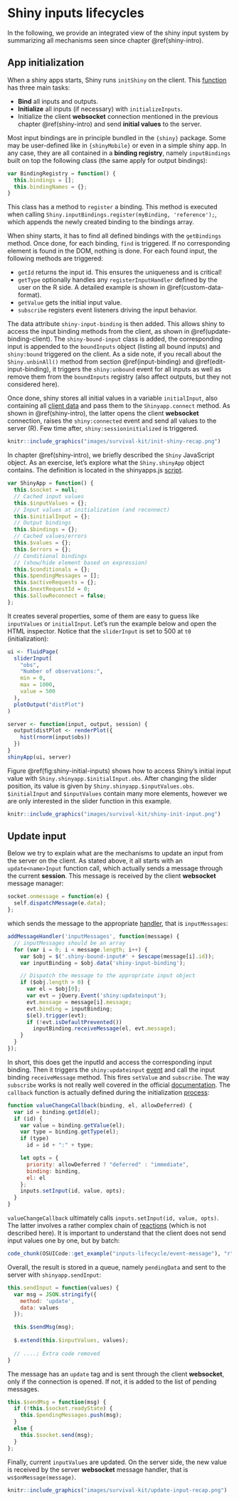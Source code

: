 # Shiny inputs lifecycles {#shiny-input-lifecycle}
In the following, we provide an integrated view of the shiny input system by summarizing all 
mechanisms seen since chapter \@ref(shiny-intro).

## App initialization
When a shiny apps starts, Shiny runs `initShiny` on the client. This [function](https://github.com/rstudio/shiny/blob/60db1e02b03d8e6fb146c9bb1bbfbce269231add/srcjs/init_shiny.js) has three main tasks:

  - __Bind__ all inputs and outputs.
  - __Initialize__ all inputs (if necessary) with `initializeInputs`.
  - Initialize the client __websocket__ connection mentioned in the previous chapter \@ref(shiny-intro) and send __initial values__ to the server.

Most input bindings are in principle bundled in the `{shiny}` package. Some may be user-defined like in `{shinyMobile}` or even in a simple shiny app. In any case, they are all contained in a __binding registry__, namely `inputBindings` built on top the following class (the same apply for output bindings):

```js
var BindingRegistry = function() {
  this.bindings = [];
  this.bindingNames = {};
}
```

This class has a method to `register` a binding. This method is executed when calling `Shiny.inputBindings.register(myBinding, 'reference');`, which appends the newly created binding to the bindings array. 

When shiny starts, it has to find all defined bindings with the `getBindings` method.
Once done, for each binding, `find` is triggered. If no corresponding element is found in the DOM, nothing is done. For each found input, the following methods are triggered:

  - `getId` returns the input id. This ensures the uniqueness and is critical!
  - `getType` optionally handles any `registerInputHandler` defined by the user on the R side. A detailed example is shown in \@ref(custom-data-format).
  - `getValue` gets the initial input value.
  - `subscribe` registers event listeners driving the input behavior.

The data attribute `shiny-input-binding` is then added. This allows shiny to access the input binding methods from the client, as shown in \@ref(update-binding-client). The `shiny-bound-input` class is added, the corresponding input is appended to the `boundInputs` object (listing all bound inputs) and `shiny:bound` triggered on the client. As a side note, if you recall about the `Shiny.unbinAll()` method from section \@ref(input-binding) and \@ref(edit-input-binding), it triggers the `shiny:unbound` event for all inputs as well as remove them from the `boundInputs` registry (also affect outputs, but they not considered here).

Once done, shiny stores all initial values in a variable `initialInput`, also containing all [client data](https://shiny.rstudio.com/articles/client-data.html) and pass them to the `Shinyapp.connect` method. As shown in \@ref(shiny-intro), the latter opens the client __websocket__ connection, raises the `shiny:connected` event and send all values to the server (R). Few time after, `shiny:sessioninitialized` is triggered.

```r
knitr::include_graphics("images/survival-kit/init-shiny-recap.png")
```

In chapter \@ref(shiny-intro), we briefly described the `Shiny` JavaScript object. As an exercise, let's explore what the `Shiny.shinyApp` object contains. The definition is located in the shinyapps.js [script](https://github.com/rstudio/shiny/blob/60db1e02b03d8e6fb146c9bb1bbfbce269231add/srcjs/shinyapp.js). 

```js
var ShinyApp = function() {
  this.$socket = null;
  // Cached input values
  this.$inputValues = {};
  // Input values at initialization (and reconnect)
  this.$initialInput = {};
  // Output bindings
  this.$bindings = {};
  // Cached values/errors
  this.$values = {};
  this.$errors = {};
  // Conditional bindings 
  // (show/hide element based on expression)
  this.$conditionals = {};
  this.$pendingMessages = [];
  this.$activeRequests = {};
  this.$nextRequestId = 0;
  this.$allowReconnect = false;
};
```

It creates several properties, some of them are easy to guess like `inputValues` or `initialInput`. Let's run the example below and open the HTML inspector. Notice that the `sliderInput` is set to 500 at `t0` (initialization):

<!-- NOT deploy: not informative just for test -->

```r
ui <- fluidPage(
  sliderInput(
    "obs", 
    "Number of observations:",
    min = 0, 
    max = 1000, 
    value = 500
  ),
  plotOutput("distPlot")
)

server <- function(input, output, session) {
  output$distPlot <- renderPlot({
    hist(rnorm(input$obs))
  })
}
shinyApp(ui, server)
```


Figure \@ref(fig:shiny-initial-inputs) shows how to access Shiny's initial input value with `Shiny.shinyapp.$initialInput.obs`. After changing the slider position, its value is given by `Shiny.shinyapp.$inputValues.obs`. `$initialInput` and `$inputValues` contain many more elements, however we are only interested in the slider function in this example.

```r
knitr::include_graphics("images/survival-kit/shiny-init-input.png")
```

## Update input {#update-input-lifecycle}
Below we try to explain what are the mechanisms to update an input from the server on the client. As stated above, it all starts with an `update<name>Input` function call, which actually sends a message through the current __session__. This message is received by the client __websocket__ message manager:

```js
socket.onmessage = function(e) {
  self.dispatchMessage(e.data);
};
```

which sends the message to the appropriate [handler](https://github.com/rstudio/shiny/blob/60db1e02b03d8e6fb146c9bb1bbfbce269231add/srcjs/shinyapp.js#L552), that is `inputMessages`:

```js
addMessageHandler('inputMessages', function(message) {
  // inputMessages should be an array
  for (var i = 0; i < message.length; i++) {
    var $obj = $('.shiny-bound-input#' + $escape(message[i].id));
    var inputBinding = $obj.data('shiny-input-binding');

    // Dispatch the message to the appropriate input object
    if ($obj.length > 0) {
      var el = $obj[0];
      var evt = jQuery.Event('shiny:updateinput');
      evt.message = message[i].message;
      evt.binding = inputBinding;
      $(el).trigger(evt);
      if (!evt.isDefaultPrevented())
        inputBinding.receiveMessage(el, evt.message);
    }
  }
});
```

In short, this does get the inputId and access the corresponding input binding. Then it triggers the `shiny:updateinput` [event](https://shiny.rstudio.com/articles/js-events.html) and call the input binding `receiveMessage` method. This fires `setValue` and `subscribe`. The way `subscribe` works is not really well covered in the official [documentation](https://shiny.rstudio.com/articles/building-inputs.html). 
The `callback` function is actually defined during the initialization [process](https://github.com/rstudio/shiny/blob/60db1e02b03d8e6fb146c9bb1bbfbce269231add/srcjs/init_shiny.js#L128):

```js
function valueChangeCallback(binding, el, allowDeferred) {
  var id = binding.getId(el);
  if (id) {
    var value = binding.getValue(el);
    var type = binding.getType(el);
    if (type)
      id = id + ":" + type;

    let opts = {
      priority: allowDeferred ? "deferred" : "immediate",
      binding: binding,
      el: el
    };
    inputs.setInput(id, value, opts);
  }
}
```

`valueChangeCallback` ultimately calls `inputs.setInput(id, value, opts)`. The latter involves a rather complex chain of [reactions](https://github.com/rstudio/shiny/blob/60db1e02b03d8e6fb146c9bb1bbfbce269231add/srcjs/input_rate.js) (which is not described here). It is important to understand that the client does not send input values one by one, but by batch:

```r
code_chunk(OSUICode::get_example("inputs-lifecycle/event-message"), "r")
```

Overall, the result is stored in a queue, namely `pendingData` and sent to the server with `shinyapp.sendInput`:

```js
this.sendInput = function(values) {
  var msg = JSON.stringify({
    method: 'update',
    data: values
  });

  this.$sendMsg(msg);
    
  $.extend(this.$inputValues, values);
  
  // ....; Extra code removed
}
```

The message has an `update` tag and is sent through the client __websocket__, only if the connection is opened. If not, it is added to the list of pending messages. 

```js
this.$sendMsg = function(msg) {
  if (!this.$socket.readyState) {
    this.$pendingMessages.push(msg);
  }
  else {
    this.$socket.send(msg);
  }
};
```

Finally, current `inputValues` are updated. On the server side, the new value is received
by the server __websocket__ message handler, that is `ws$onMessage(message)`.


```r
knitr::include_graphics("images/survival-kit/update-input-recap.png")
```
